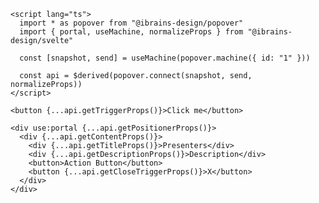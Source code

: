 ```svelte
<script lang="ts">
  import * as popover from "@ibrains-design/popover"
  import { portal, useMachine, normalizeProps } from "@ibrains-design/svelte"

  const [snapshot, send] = useMachine(popover.machine({ id: "1" }))

  const api = $derived(popover.connect(snapshot, send, normalizeProps))
</script>

<button {...api.getTriggerProps()}>Click me</button>

<div use:portal {...api.getPositionerProps()}>
  <div {...api.getContentProps()}>
    <div {...api.getTitleProps()}>Presenters</div>
    <div {...api.getDescriptionProps()}>Description</div>
    <button>Action Button</button>
    <button {...api.getCloseTriggerProps()}>X</button>
  </div>
</div>
```
